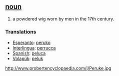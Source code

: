 == [[noun]] ==
# a powdered wig worn by men in the 17th century.

=== Translations ===
*[[Esperanto]]: [[peruko]]
*[[Interlingua]]: [[perrucca]]
*[[Spanish]]: [[peluca]]
*[[Volapük]]: [[peluk]]

http://www.probertencyclopaedia.com/j/Peruke.jpg